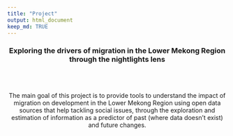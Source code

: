 ```yaml
---
title: "Project"
output: html_document
keep_md: TRUE
---
```


<center>

### Exploring the drivers of migration in the Lower Mekong Region through the nightlights lens

<br>
<br>

The main goal of this project is  to provide tools to understand the impact of migration on development in the Lower Mekong Region using open data sources that help tackling social issues, through the exploration and estimation of information as a predictor of past (where data doesn't exist) and future changes.

 </center>